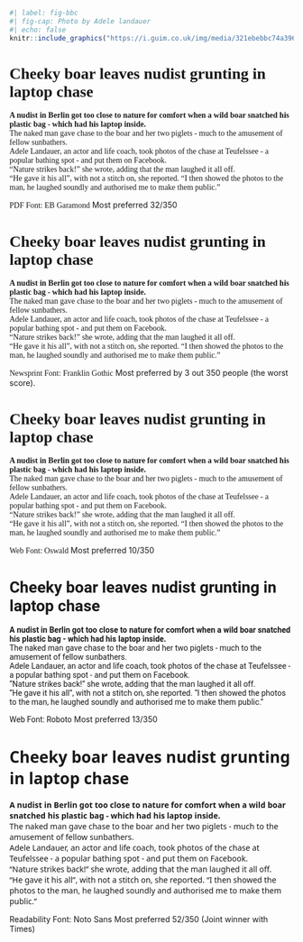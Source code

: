 ```r
#| label: fig-bbc
#| fig-cap: Photo by Adele landauer
#| echo: false
knitr::include_graphics("https://i.guim.co.uk/img/media/321ebebbc74a396d10f7c7c1a775f515858beeae/0_231_2048_1228/master/2048.jpg?width=1900&dpr=2&s=none")
```

# [Cheeky boar leaves nudist grunting in laptop chase]{style="font-family:'EB Garamond'"}<br>

[**A nudist in Berlin got too close to nature for comfort when a wild boar snatched his plastic bag - which had his laptop inside.** <br> The naked man gave chase to the boar and her two piglets - much to the amusement of fellow sunbathers. <br> Adele Landauer, an actor and life coach, took photos of the chase at Teufelssee - a popular bathing spot - and put them on Facebook. <br> "Nature strikes back!" she wrote, adding that the man laughed it all off. <br> "He gave it his all", with not a stitch on, she reported. "I then showed the photos to the man, he laughed soundly and authorised me to make them public."]{style="font-family:'EB Garamond'"}

::: {.callout-note collapse="true" title="Expand to see font name"}
[PDF Font: EB Garamond]{style="font-family:'EB Garamond'"}
Most preferred 32/350
:::

# [Cheeky boar leaves nudist grunting in laptop chase]{style="font-family:'franklin-gothic-atf'"}<br>

[**A nudist in Berlin got too close to nature for comfort when a wild boar snatched his plastic bag - which had his laptop inside.** <br> The naked man gave chase to the boar and her two piglets - much to the amusement of fellow sunbathers. <br> Adele Landauer, an actor and life coach, took photos of the chase at Teufelssee - a popular bathing spot - and put them on Facebook. <br> "Nature strikes back!" she wrote, adding that the man laughed it all off. <br> "He gave it his all", with not a stitch on, she reported. "I then showed the photos to the man, he laughed soundly and authorised me to make them public."]{style="font-family:'franklin-gothic-atf'"}

::: {.callout-note collapse="true" title="Expand to see font name"}
[Newsprint Font: Franklin Gothic]{style="font-family:'franklin-gothic-atf'"}
Most preferred by 3 out 350 people (the worst score).
:::

# [Cheeky boar leaves nudist grunting in laptop chase]{style="font-family:'Oswald'"}<br>

[**A nudist in Berlin got too close to nature for comfort when a wild boar snatched his plastic bag - which had his laptop inside.** <br> The naked man gave chase to the boar and her two piglets - much to the amusement of fellow sunbathers. <br> Adele Landauer, an actor and life coach, took photos of the chase at Teufelssee - a popular bathing spot - and put them on Facebook. <br> "Nature strikes back!" she wrote, adding that the man laughed it all off. <br> "He gave it his all", with not a stitch on, she reported. "I then showed the photos to the man, he laughed soundly and authorised me to make them public."]{style="font-family:'Oswald'"}

::: {.callout-note collapse="true" title="Expand to see font name"}
[Web Font: Oswald]{style="font-family:'Oswald'"}
Most preferred 10/350
:::

# [Cheeky boar leaves nudist grunting in laptop chase]{style="font-family:'Roboto'"}<br>

[**A nudist in Berlin got too close to nature for comfort when a wild boar snatched his plastic bag - which had his laptop inside.** <br> The naked man gave chase to the boar and her two piglets - much to the amusement of fellow sunbathers. <br> Adele Landauer, an actor and life coach, took photos of the chase at Teufelssee - a popular bathing spot - and put them on Facebook. <br> "Nature strikes back!" she wrote, adding that the man laughed it all off. <br> "He gave it his all", with not a stitch on, she reported. "I then showed the photos to the man, he laughed soundly and authorised me to make them public."]{style="font-family:'Roboto'"}

::: {.callout-note collapse="true" title="Expand to see font name"}
[Web Font: Roboto]{style="font-family:'Roboto'"}
Most preferred 13/350
:::

# [Cheeky boar leaves nudist grunting in laptop chase]{style="font-family:'Noto Sans'"}<br>

[**A nudist in Berlin got too close to nature for comfort when a wild boar snatched his plastic bag - which had his laptop inside.** <br> The naked man gave chase to the boar and her two piglets - much to the amusement of fellow sunbathers. <br> Adele Landauer, an actor and life coach, took photos of the chase at Teufelssee - a popular bathing spot - and put them on Facebook. <br> "Nature strikes back!" she wrote, adding that the man laughed it all off. <br> "He gave it his all", with not a stitch on, she reported. "I then showed the photos to the man, he laughed soundly and authorised me to make them public."]{style="font-family:'Noto Sans'"}

::: {.callout-note collapse="true" title="Expand to see font name"}
Readability Font: Noto Sans
Most preferred 52/350 (Joint winner with Times)
:::
